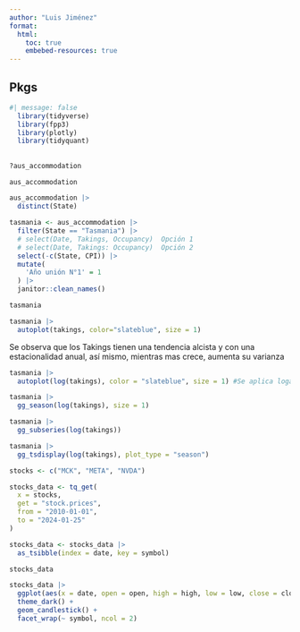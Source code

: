 ```yaml
---
author: "Luis Jiménez"
format:
  html:
    toc: true
    embebed-resources: true
---
```


## Pkgs

```r
#| message: false
  library(tidyverse)
  library(fpp3)
  library(plotly)
  library(tidyquant)

```

##

```r
?aus_accommodation

aus_accommodation

```

```r

aus_accommodation |>
  distinct(State)

tasmania <- aus_accommodation |>
  filter(State == "Tasmania") |> 
  # select(Date, Takings, Occupancy)  Opción 1
  # select(Date, Takings: Occupancy)  Opción 2
  select(-c(State, CPI)) |> 
  mutate(
    'Año unión N°1' = 1
  ) |> 
  janitor::clean_names()

tasmania

```

```r

tasmania |> 
  autoplot(takings, color="slateblue", size = 1)

```
Se observa que los Takings tienen una tendencia alcista y con una estacionalidad anual, así mismo, mientras mas crece, aumenta su varianza

```r

tasmania |> 
  autoplot(log(takings), color = "slateblue", size = 1) #Se aplica logaritmo para corregir la varianza

```

```r

tasmania |> 
  gg_season(log(takings), size = 1)

```

```r

tasmania |> 
  gg_subseries(log(takings))

```

```r

tasmania |> 
  gg_tsdisplay(log(takings), plot_type = "season")

```

```r
stocks <- c("MCK", "META", "NVDA")

stocks_data <- tq_get(
  x = stocks,
  get = "stock.prices",
  from = "2010-01-01",
  to = "2024-01-25"
)

stocks_data <- stocks_data |> 
  as_tsibble(index = date, key = symbol)

stocks_data

```

```r

stocks_data |> 
  ggplot(aes(x = date, open = open, high = high, low = low, close = close)) +
  theme_dark() +
  geom_candlestick() +
  facet_wrap(~ symbol, ncol = 2)

```

